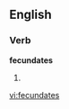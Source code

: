 ==English==

===Verb===
'''fecundates'''

# {{third-person singular of|[[fecundate]]}}

[[vi:fecundates]]